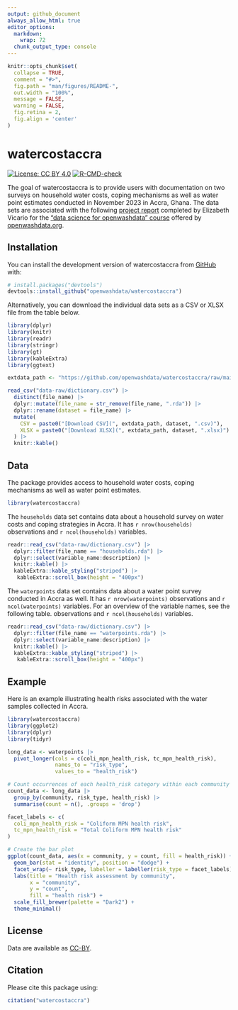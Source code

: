 ```yaml
---
output: github_document
always_allow_html: true
editor_options: 
  markdown: 
    wrap: 72
  chunk_output_type: console
---
```


<!-- README.md is generated from README.Rmd. Please edit that file -->

```r
knitr::opts_chunk$set(
  collapse = TRUE,
  comment = "#>",
  fig.path = "man/figures/README-",
  out.width = "100%",
  message = FALSE,
  warning = FALSE,
  fig.retina = 2,
  fig.align = 'center'
)
```

# watercostaccra

<!-- badges: start -->

[![License: CC BY
4.0](https://img.shields.io/badge/License-CC_BY_4.0-pink.svg)](https://creativecommons.org/licenses/by/4.0/)
[![R-CMD-check](https://github.com/openwashdata/watercostaccra/actions/workflows/R-CMD-check.yaml/badge.svg)](https://github.com/openwashdata/watercostaccra/actions/workflows/R-CMD-check.yaml)
<!-- badges: end -->

The goal of watercostaccra is to provide users with documentation on two surveys on household water costs, coping mechanisms as well as water point estimates conducted in November 2023 in Accra, Ghana. The data sets are associated with the following [project report](https://ds4owd-001.github.io/project-efvicario/) completed by Elizabeth Vicario for the ["data science for openwashdata" course](https://ds4owd-001.github.io/website/) offered by [openwashdata.org](https://openwashdata.org/).

## Installation

You can install the development version of watercostaccra from
[GitHub](https://github.com/) with:

``` r
# install.packages("devtools")
devtools::install_github("openwashdata/watercostaccra")
```

Alternatively, you can download the individual data sets as a CSV or XLSX
file from the table below.

```r
library(dplyr)
library(knitr)
library(readr)
library(stringr)
library(gt)
library(kableExtra)
library(ggtext)

extdata_path <- "https://github.com/openwashdata/watercostaccra/raw/main/inst/extdata/"

read_csv("data-raw/dictionary.csv") |> 
  distinct(file_name) |> 
  dplyr::mutate(file_name = str_remove(file_name, ".rda")) |> 
  dplyr::rename(dataset = file_name) |> 
  mutate(
    CSV = paste0("[Download CSV](", extdata_path, dataset, ".csv)"),
    XLSX = paste0("[Download XLSX](", extdata_path, dataset, ".xlsx)")
  ) |> 
  knitr::kable()

```

## Data

The package provides access to household water costs, coping mechanisms as well as water point estimates.

```r
library(watercostaccra)
```

The `households` data set contains data about a household survey on water costs and coping strategies in Accra. It has `r nrow(households)` observations and `r ncol(households)` variables. 
```r
readr::read_csv("data-raw/dictionary.csv") |>
  dplyr::filter(file_name == "households.rda") |>
  dplyr::select(variable_name:description) |> 
  knitr::kable() |> 
  kableExtra::kable_styling("striped") |>
   kableExtra::scroll_box(height = "400px")
```

The `waterpoints` data set contains data about a water point survey conducted in Accra as well. It has `r nrow(waterpoints)` observations and `r ncol(waterpoints)` variables. For an overview of the variable names, see the following table.
observations and `r ncol(households)` variables. 
```r
readr::read_csv("data-raw/dictionary.csv") |>
  dplyr::filter(file_name == "waterpoints.rda") |>
  dplyr::select(variable_name:description) |> 
  knitr::kable() |> 
  kableExtra::kable_styling("striped") |>
   kableExtra::scroll_box(height = "400px")
```
## Example

Here is an example illustrating health risks associated with the water samples collected in Accra.

```r
library(watercostaccra)
library(ggplot2)
library(dplyr)
library(tidyr)

long_data <- waterpoints |> 
  pivot_longer(cols = c(coli_mpn_health_risk, tc_mpn_health_risk),
               names_to = "risk_type",
               values_to = "health_risk")

# Count occurrences of each health_risk category within each community and risk_type
count_data <- long_data |> 
  group_by(community, risk_type, health_risk) |> 
  summarise(count = n(), .groups = 'drop')

facet_labels <- c(
  coli_mpn_health_risk = "Coliform MPN health risk",
  tc_mpn_health_risk = "Total Coliform MPN health risk"
)

# Create the bar plot
ggplot(count_data, aes(x = community, y = count, fill = health_risk)) +
  geom_bar(stat = "identity", position = "dodge") +
  facet_wrap(~ risk_type, labeller = labeller(risk_type = facet_labels)) +
  labs(title = "Health risk assessment by community",
       x = "community",
       y = "count",
       fill = "health risk") +
  scale_fill_brewer(palette = "Dark2") +
  theme_minimal()

```


## License

Data are available as
[CC-BY](https://github.com/openwashdata/watercostaccra/blob/main/LICENSE.md).


## Citation

Please cite this package using:

```r
citation("watercostaccra")
```
